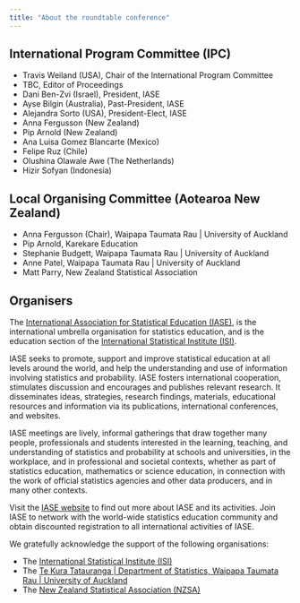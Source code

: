 ```yaml
---
title: "About the roundtable conference"
---
```


## International Program Committee (IPC)

- Travis Weiland (USA), Chair of the International Program Committee
- TBC, Editor of Proceedings
- Dani Ben-Zvi (Israel), President, IASE
- Ayse Bilgin (Australia), Past-President, IASE
- Alejandra Sorto (USA), President-Elect, IASE
- Anna Fergusson (New Zealand)
- Pip Arnold (New Zealand)
- Ana Luisa Gomez Blancarte (Mexico)
- Felipe Ruz (Chile)
- Olushina Olawale Awe (The Netherlands)
- Hizir Sofyan (Indonesia)


## Local Organising Committee (Aotearoa New Zealand)

- Anna Fergusson (Chair), Waipapa Taumata Rau | University of Auckland
- Pip Arnold, Karekare Education
- Stephanie Budgett, Waipapa Taumata Rau | University of Auckland
- Anne Patel, Waipapa Taumata Rau | University of Auckland
- Matt Parry, New Zealand Statistical Association

## Organisers

The [International Association for Statistical Education (IASE)](https://iase-web.org/), is the international umbrella organisation for statistics education, and is the education section of the [International Statistical Institute (ISI)](https://isi-web.org/). 

IASE seeks to promote, support and improve statistical education at all levels around the world, and help the understanding and use of information involving statistics and probability. IASE fosters international cooperation, stimulates discussion and encourages and publishes relevant research. It disseminates ideas, strategies, research findings, materials, educational resources and information via its publications, international conferences, and websites.

IASE meetings are lively, informal gatherings that draw together many people, professionals and students interested in the learning, teaching, and understanding of statistics and probability at schools and universities, in the workplace, and in professional and societal contexts, whether as part of statistics education, mathematics or science education, in connection with the work of official statistics agencies and other data producers, and in many other contexts.

Visit the [IASE website](https://iase-web.org/) to find out more about IASE and its activities. Join IASE to network with the world-wide statistics education community and obtain discounted registration to all international activities of IASE.

We gratefully acknowledge the support of the following organisations:

 - The [International Statistical Institute (ISI)](https://www.isi-web.org/)
 - The [Te Kura Tatauranga | Department of Statistics, Waipapa Taumata Rau | University of Auckland](https://www.auckland.ac.nz/en/science/about-the-faculty/department-of-statistics.html)
 - The [New Zealand Statistical Association (NZSA)](https://www.stats.org.nz/)
